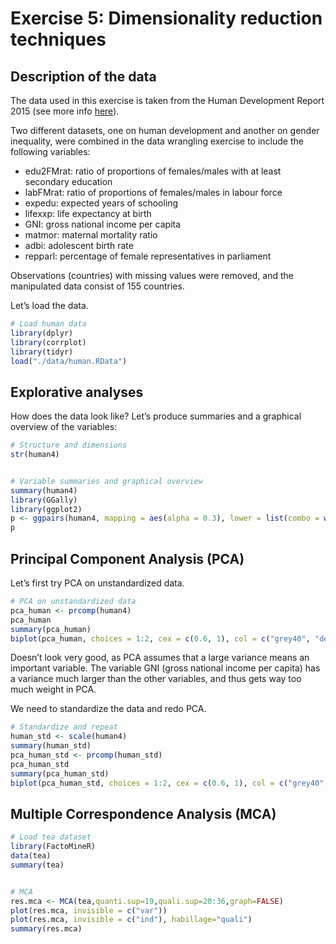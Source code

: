 # Exercise 5: Dimensionality reduction techniques


## Description of the data

The data used in this exercise is taken from the Human Development Report 2015 (see more info [here](http://hdr.undp.org/en/content/human-development-index-hdi)).

Two different datasets, one on human development and another on gender inequality, were combined in the data wrangling exercise to include the following variables:

* edu2FMrat: ratio of proportions of females/males with at least secondary education
* labFMrat: ratio of proportions of females/males in labour force
* expedu: expected years of schooling
* lifexxp: life expectancy at birth
* GNI: gross national income per capita
* matmor: maternal mortality ratio
* adbi: adolescent birth rate
* repparl: percentage of female representatives in parliament

Observations (countries) with missing values were removed, and the manipulated data consist of 155 countries.

Let's load the data.
```r
# Load human data
library(dplyr)
library(corrplot)
library(tidyr)
load("./data/human.RData")
```


## Explorative analyses

How does the data look like? Let's produce summaries and a graphical overview of the variables:
```r
# Structure and dimensions
str(human4)


# Variable summaries and graphical overview
summary(human4)
library(GGally)
library(ggplot2)
p <- ggpairs(human4, mapping = aes(alpha = 0.3), lower = list(combo = wrap("facethist", bins = 20)))
p
```


## Principal Component Analysis (PCA)

Let's first try PCA on unstandardized data.
```r
# PCA on unstandardized data
pca_human <- prcomp(human4)
pca_human
summary(pca_human)
biplot(pca_human, choices = 1:2, cex = c(0.6, 1), col = c("grey40", "deeppink2"))
```

Doesn't look very good, as PCA assumes that a large variance means an important variable. The variable GNI (gross national income per capita) has a variance much larger than the other variables, and thus gets way too much weight in PCA.

We need to standardize the data and redo PCA.
```r
# Standardize and repeat
human_std <- scale(human4)
summary(human_std)
pca_human_std <- prcomp(human_std)
pca_human_std
summary(pca_human_std)
biplot(pca_human_std, choices = 1:2, cex = c(0.6, 1), col = c("grey40", "darkviolet"))
```


## Multiple Correspondence Analysis (MCA)

```r
# Load tea dataset
library(FactoMineR)
data(tea)
summary(tea)


# MCA
res.mca <- MCA(tea,quanti.sup=19,quali.sup=20:36,graph=FALSE)
plot(res.mca, invisible = c("var"))
plot(res.mca, invisible = c("ind"), habillage="quali")
summary(res.mca)
```





